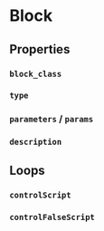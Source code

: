 

# Block

<Undocumented message="Coming soon!" />


## Properties

### `block_class`
<Undocumented />

### `type`
<Undocumented />

### `parameters` / `params`
<Undocumented />

### `description`
<Undocumented />


## Loops

### `controlScript`
<Undocumented />

### `controlFalseScript`
<Undocumented />
